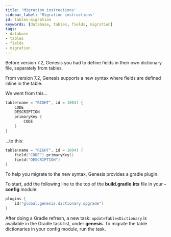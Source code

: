 ```yaml
---
title: 'Migration instructions'
sidebar_label: 'Migration instructions'
id: tables-migration
keywords: [database, tables, fields, migration]
tags:
- database
- tables
- fields
- migration
---
```


Before version 7.2, Genesis you had to define fields in their own dictionary file, separately from tables.

From version 7.2, Genesis supports a new syntax where fields are defined inline in the table.

We went from this...
```kotlin
table(name = "RIGHT", id = 1004) {
    CODE
    DESCRIPTION
    primaryKey {
        CODE
    }
}
```

...to this:
```kotlin
table(name = "RIGHT", id = 1004) {
    field("CODE").primaryKey()
    field("DESCRIPTION")
}
```

To help you migrate to the new syntax, Genesis provides a gradle plugin.

To start, add the following line to the top of the **build.gradle.kts** file in your **-config** module:

```kotlin
plugins {
    id("global.genesis.dictionary.upgrade")
}
```

After doing a Gradle refresh, a new task: `updateTablesDictionary` is available in the Gradle task list, under **genesis**.
To migrate the table dictionaries in your config module, run the task.

